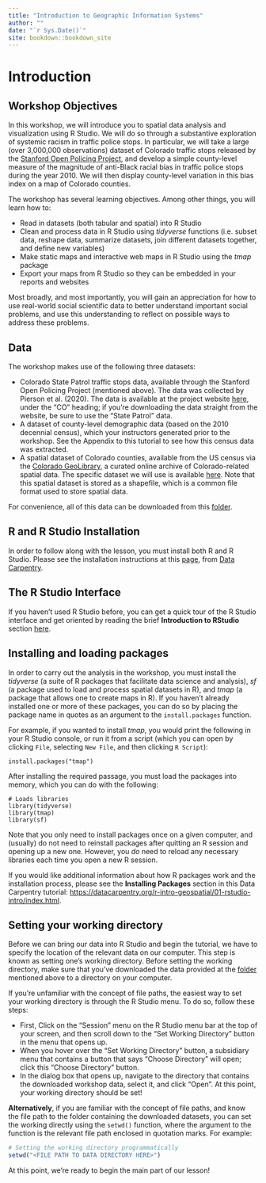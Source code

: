 ```yaml
--- 
title: "Introduction to Geographic Information Systems"
author: ""
date: "`r Sys.Date()`"
site: bookdown::bookdown_site
---
```


# Introduction

## Workshop Objectives

In this workshop, we will introduce you to spatial data analysis and visualization using R Studio. We will do so through a substantive exploration of systemic racism in traffic police stops. In particular, we will take a large (over 3,000,000 observations) dataset of Colorado traffic stops released by the [Stanford Open Policing Project](https://openpolicing.stanford.edu/), and develop a simple county-level measure of the magnitude of anti-Black racial bias in traffic police stops during the year 2010. We will then display county-level variation in this bias index on a map of Colorado counties.

The workshop has several learning objectives. Among other things, you will learn how to:

* Read in datasets (both tabular and spatial) into R Studio
* Clean and process data in R Studio using *tidyverse* functions (i.e. subset data, reshape data, summarize datasets, join different datasets together, and define new variables)
* Make static maps and interactive web maps in R Studio using the *tmap* package
* Export your maps from R Studio so they can be embedded in your reports and websites

Most broadly, and most importantly, you will gain an appreciation for how to use real-world social scientific data to better understand important social problems, and use this understanding to reflect on possible ways to address these problems. 

## Data

The workshop makes use of the following three datasets:

* Colorado State Patrol traffic stops data, available through the Stanford Open Policing Project (mentioned above). The data was collected by Pierson et al. (2020). The data is available at the project website [here](https://openpolicing.stanford.edu/data/), under the "CO" heading; if you're downloading the data straight from the website, be sure to use the "State Patrol" data.
* A dataset of county-level demographic data (based on the 2010 decennial census), which your instructors generated prior to the workshop. See the Appendix to this tutorial to see how this census data was extracted.
* A spatial dataset of Colorado counties, available from the US census via the [Colorado GeoLibrary](https://geo.colorado.edu/), a curated online archive of Colorado-related spatial data. The specific dataset we will use is available [here](https://geo.colorado.edu/catalog/47540-5e712aeda3d91e0009f59fc7). Note that this spatial dataset is stored as a shapefile, which is a common file format used to store spatial data. 

For convenience, all of this data can be downloaded from this [folder](https://www.dropbox.com/sh/sd7wwi5b0r9s9mn/AABscRHrEvXRoX26e_yqEiTFa?dl=0). 

## R and R Studio Installation

In order to follow along with the lesson, you must install both R and R Studio. Please see the installation instructions at this [page](https://datacarpentry.org/r-socialsci/setup.html), from [Data Carpentry](https://datacarpentry.org/).  

## The R Studio Interface

If you haven't used R Studio before, you can get a quick tour of the R Studio interface and get oriented by reading the brief **Introduction to RStudio** section [here](https://datacarpentry.org/r-intro-geospatial/01-rstudio-intro/index.html). 

## Installing and loading packages

In order to carry out the analysis in the workshop, you must install the *tidyverse* (a suite of R packages that facilitate data science and analysis), *sf* (a package used to load and process spatial datasets in R), and *tmap* (a package that allows one to create maps in R). If you haven't already installed one or more of these packages, you can do so by placing the package name in quotes as an argument to the ```install.packages``` function.

For example, if you wanted to install *tmap*, you would print the following in your R Studio console, or run it from a script (which you can open by clicking ```File```, selecting ```New File```, and then clicking ```R Script```):

```{eval=FALSE}
install.packages("tmap")
```

After installing the required passage, you must load the packages into memory, which you can do with the following:

```{}
# Loads libraries
library(tidyverse)
library(tmap)
library(sf)
```

Note that you only need to install packages once on a given computer, and (usually) do not need to reinstall packages after quitting an R session and opening up a new one. However, you *do* need to reload any necessary libraries each time you open a new R session. 

If you would like additional information about how R packages work and the installation process, please see the **Installing Packages** section in this Data Carpentry tutorial: [https://datacarpentry.org/r-intro-geospatial/01-rstudio-intro/index.html](https://datacarpentry.org/r-intro-geospatial/01-rstudio-intro/index.html). 

## Setting your working directory

Before we can bring our data into R Studio and begin the tutorial, we have to specify the location of the relevant data on our computer. This step is known as setting one's working directory. Before setting the working directory, make sure that you've downloaded the data provided at the [folder](https://www.dropbox.com/sh/sd7wwi5b0r9s9mn/AABscRHrEvXRoX26e_yqEiTFa?dl=0) mentioned above to a directory on your computer. 

If you're unfamiliar with the concept of file paths, the easiest way to set your working directory is through the R Studio menu. To do so, follow these steps: 

+ First, Click on the "Session" menu on the R Studio menu bar at the top of your screen, and then scroll down to the "Set Working Directory" button in the menu that opens up. 
+ When you hover over the "Set Working Directory" button, a subsidiary menu that contains a button that says "Choose Directory" will open; click this "Choose Directory" button. 
+ In the dialog box that opens up, navigate to the directory that contains the downloaded workshop data, select it, and click "Open". At this point, your working directory should be set!

**Alternatively**, if you are familiar with the concept of file paths, and know the file path to the folder containing the downloaded datasets, you can set the working directly using the ```setwd()``` function, where the argument to the function is the relevant file path enclosed in quotation marks. For example:

```r
# Setting the working directory programmatically
setwd("<FILE PATH TO DATA DIRECTORY HERE>")
```

At this point, we're ready to begin the main part of our lesson!







